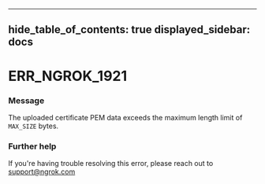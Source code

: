 

---
hide_table_of_contents: true
displayed_sidebar: docs
---


# ERR_NGROK_1921

### Message
The uploaded certificate PEM data exceeds the maximum length limit of `MAX_SIZE` bytes.

<ErrorDetails />



### Further help
If you're having trouble resolving this error, please reach out to [support@ngrok.com](mailto:support@ngrok.com?subject=Help%20with%20ERR_NGROK_1921)

